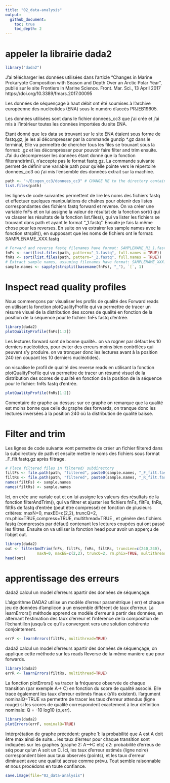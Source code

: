 ```yaml
---
title: "02_data-analysis"
output:
  github_document:
    toc: true
    toc_depth: 2
---
```

# appeler la librairie dada2
```r
library("dada2")
```


J'ai télécharger les données  utilisées dans l'article "Changes in Marine Prokaryote Composition with Season and Depth Over an Arctic Polar Year", publié sur le site Frontiers in Marine Science. 
Front. Mar. Sci., 13 April 2017 https://doi.org/10.3389/fmars.2017.00095

Les données de séquençage à haut débit ont été soumises à l'archive européenne des nucléotides (ENA) sous le numéro d'accès PRJEB19605.

Les données utilisées sont dans le fichier donnees_cc3 que j'ai crée et j'ai mis à l'intérieur toutes les données importées du site ENA.

Etant donné que les data se trouvant sur le site ENA étaient sous forme de fastq.gz, je les ai décompresser par la commande gunzip *.gz dans le terminal, Elle va permettre de chercher tous les files se trouvant sous la format: .gz et les décomprésser pour pouvoir faire filter and trim ensuite. J'ai du décompresser les données étant donné que la fonction filterandtrim(), n'accepte pas le format fastq.gz.
La commande suivante permet de définir une variable path pour qu'elle pointe vers le répertoire donnees_cc3 où j'ai mis l'ensemble des données extrait sur la machine.


```r
path <- "~/Ecogen_cc3/donnees_cc3" # CHANGE ME to the directory containing the fastq files after unzipping.
list.files(path)
```

les lignes de code suivantes permettent de lire les noms des fichiers fastq et effectuer quelques manipulations de chaînes pour obtenir des listes correspondantes des fichiers fastq forward et reverse. On va créer une variable fnFs et on lui assigne la valeur de résultat de la fonction sort() qui va classer les résultats de la fonction list.files(), qui va lister les fichiers se trouvant dans path et ayant le format "_1.fastq".
Ensuite je fais la même chose pour les reverses. En suite on va extrairer les sample names avec la fonction strsplit(), en supposant que les noms de fichiers ont le format: SAMPLENAME_XXX.fastq

```r
# Forward and reverse fastq filenames have format: SAMPLENAME_R1_1.fastq and SAMPLENAME_R2_1.fastq
fnFs <- sort(list.files(path, pattern="_1.fastq", full.names = TRUE))
fnRs <- sort(list.files(path, pattern="_2.fastq", full.names = TRUE))
# Extract sample names, assuming filenames have format: SAMPLENAME_XXX.fastq
sample.names <- sapply(strsplit(basename(fnFs), "_"), `[`, 1)
```


# Inspect read quality profiles

Nous commençons par visualiser les profils de qualité des Forward reads en utilisant la fonction plotQualityProfile qui va permettre de tracer un résumé visuel de la distribution des scores de qualité en fonction de la position de la séquence pour le fichier: fnFs fastq d'entrée.

```r
library(dada2)
plotQualityProfile(fnFs[1:2])
```


Les lectures forward sont de bonne qualité..  on va rogner par défaut les 10 derniers nucléotides, pour éviter des erreurs moins bien contrôlées qui peuvent s’y produire. on va tronquer donc les lectures avant à la position 240 (en coupant les 10 derniers nucléotides).

on visualise le profil de qualité des reverse reads en utilisant la fonction plotQualityProfile qui va permettre de tracer un résumé visuel de la distribution des scores de qualité en fonction de la position de la séquence pour le fichier: fnRs fastq d’entrée.

```r
plotQualityProfile(fnRs[1:2])
```
Comentaire de graphe au dessus: sur ce graphe on remarque que la qualité est moins bonne que celle du graphe des forwards, on tranque donc les lectures inversées à la position 240 où la distribution de qualité baisse.

# Filter and trim

Les lignes de code suivante vont permettre de créer un fichier filtered dans la subdirectory de path et ensuite mettre le noms des fichiers sous format _F_filt.fastq.gz après filtrage.

```r
# Place filtered files in filtered/ subdirectory
filtFs <- file.path(path, "filtered", paste0(sample.names, "_F_filt.fastq.gz"))
filtRs <- file.path(path, "filtered", paste0(sample.names, "_R_filt.fastq.gz"))
names(filtFs) <- sample.names
names(filtRs) <- sample.names
```


Ici, on crée une variale out et on lui assigne les valeurs des résultats de la fonction filterAndTrim(), qui va filtrer et ajuster les fichiers fnFs, filtFs, fnRs, filtRs de  fastq d'entrée (peut être compressé) en fonction de plusieurs critères:  maxN=0, maxEE=c(2,2), truncQ=2, rm.phix=TRUE,compress=TRUE, multithread=TRUE , et génère des fichiers fastq (compressés par défaut) contenant les lectures coupées qui ont passé les filtres. 
Ensuite on va utiliser la fonction head pour avoir un apperçu de l'objet out.

```r
library(dada2)
out <- filterAndTrim(fnFs, filtFs, fnRs, filtRs, truncLen=c(240,240),
              maxN=0, maxEE=c(2,2), truncQ=2, rm.phix=TRUE, multithread=TRUE) 
head(out)
```


# apprentissage des erreurs

dada2 calcul un model d'erreurs apartir des données de séquençage.

L'algorithme DADA2 utilise un modèle d'erreur paramétrique ( err) et chaque jeu de données d'amplicon a un ensemble différent de taux d'erreur. La learnErrors() méthode apprend ce modèle d'erreur à partir des données, en alternant l'estimation des taux d'erreur et l'inférence de la composition de l'échantillon jusqu'à ce qu'ils convergent vers une solution cohérente conjointement. 

```r
errF <- learnErrors(filtFs, multithread=TRUE)
```


dada2 calcul un model d'erreurs apartir des données de séquençage, on applique cette méthode sur les reads Reverse de la même manière que pour forwards.

```r
library(dada2)
errR <- learnErrors(filtRs, multithread=TRUE)
```

La fonction plotErrors() va tracer la fréquence observée de chaque transition (par exemple A-> C) en fonction du score de qualité associé. Elle trace également les taux d'erreur estimés finaux (s'ils existent). l'argument nominalQ=TRUE va permettre de tracer les taux d'erreur attendus (ligne rouge) si les scores de qualité correspondent exactement à leur définition nominale: Q = -10 log10 (p_err).

```r
library(dada2)
plotErrors(errF, nominalQ=TRUE)
```

Intérprétation de graphe précédent: graphe 1: la probabilité que A est A doit être max ainsi de suite...
les taux d'erreur pour chaque transition sont indiquées sur les graphes (graphe 2: A-->C etc)
c2: probabilité d'erreus de séq pour qu'un A soit un C.
 Ici, les taux d'erreur estimés (ligne noire) correspondent bien aux taux observés (points), et les taux d'erreur diminuent avec une qualité accrue comme prévu. Tout semble raisonnable et nous procédons en toute confiance.


```r
save.image(file="02_data-analysis")
```
